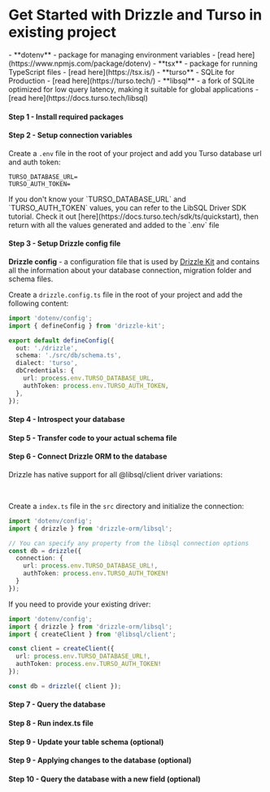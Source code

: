 
<Breadcrumbs/>

# Get Started with Drizzle and Turso in existing project

<Prerequisites>  
  - **dotenv** - package for managing environment variables - [read here](https://www.npmjs.com/package/dotenv)
  - **tsx** - package for running TypeScript files - [read here](https://tsx.is/)
  - **turso** - SQLite for Production - [read here](https://turso.tech/)
  - **libsql** - a fork of SQLite optimized for low query latency, making it suitable for global applications - [read here](https://docs.turso.tech/libsql)
</Prerequisites>

<FileStructure />

#### Step 1 - Install required packages

<InstallPackages lib='@libsql/client'/>

#### Step 2 - Setup connection variables

Create a `.env` file in the root of your project and add you Turso database url and auth token:

```plaintext copy
TURSO_DATABASE_URL=
TURSO_AUTH_TOKEN=
```

<Callout type='info' title='important'>
If you don't know your `TURSO_DATABASE_URL` and `TURSO_AUTH_TOKEN` values, you can refer to the LibSQL Driver SDK tutorial. 
Check it out [here](https://docs.turso.tech/sdk/ts/quickstart), then return with all the values generated and added to the `.env` file
</Callout>

#### Step 3 - Setup Drizzle config file

**Drizzle config** - a configuration file that is used by [Drizzle Kit](/docs/kit-overview) and contains all the information about your database connection, migration folder and schema files.

Create a `drizzle.config.ts` file in the root of your project and add the following content:

```typescript copy filename="drizzle.config.ts"
import 'dotenv/config';
import { defineConfig } from 'drizzle-kit';

export default defineConfig({
  out: './drizzle',
  schema: './src/db/schema.ts',
  dialect: 'turso',
  dbCredentials: {
    url: process.env.TURSO_DATABASE_URL,
    authToken: process.env.TURSO_AUTH_TOKEN,
  },
});
```

#### Step 4 - Introspect your database

<IntrospectSqlite/>

#### Step 5 - Transfer code to your actual schema file

<TransferCode/>

#### Step 6 - Connect Drizzle ORM to the database
Drizzle has native support for all @libsql/client driver variations:

<LibsqlTable />
<br/>
<LibsqlTabs />

Create a `index.ts` file in the `src` directory and initialize the connection:

```typescript copy
import 'dotenv/config';
import { drizzle } from 'drizzle-orm/libsql';

// You can specify any property from the libsql connection options
const db = drizzle({ 
  connection: { 
    url: process.env.TURSO_DATABASE_URL!, 
    authToken: process.env.TURSO_AUTH_TOKEN!
  }
});
```

If you need to provide your existing driver:

```typescript copy
import 'dotenv/config';
import { drizzle } from 'drizzle-orm/libsql';
import { createClient } from '@libsql/client';

const client = createClient({ 
  url: process.env.TURSO_DATABASE_URL!, 
  authToken: process.env.TURSO_AUTH_TOKEN!
});

const db = drizzle({ client });
```

#### Step 7 - Query the database

<QueryTurso/>

#### Step 8 - Run index.ts file

<RunFile/>

#### Step 9 - Update your table schema (optional)

<UpdateSchema/>

#### Step 9 - Applying changes to the database (optional)

<ApplyChanges/>

#### Step 10 - Query the database with a new field (optional)

<QueryTursoUpdated />